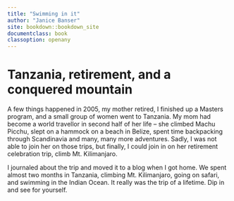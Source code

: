 ```yaml
---
title: "Swimming in it"
author: "Janice Banser"
site: bookdown::bookdown_site
documentclass: book
classoption: openany
---
```


# Tanzania, retirement, and a conquered mountain

A few things happened in 2005, my mother retired, I finished up a Masters program, and a small group of women went to Tanzania. My mom had become a world travellor in second half of her life -- she climbed Machu Picchu, slept on a hammock on a beach in Belize, spent time backpacking through Scandinavia and many, many more adventures.  Sadly, I was not able to join her on those trips, but finally, I could join in on her retirement celebration trip, climb Mt. Kilimanjaro. 

I journaled about the trip and moved it to a blog when I got home.  We spent almost two months in Tanzania, climbing Mt. Kilimanjaro, going on safari, and swimming in the Indian Ocean. It really was the trip of a lifetime.  Dip in and see for yourself. 
